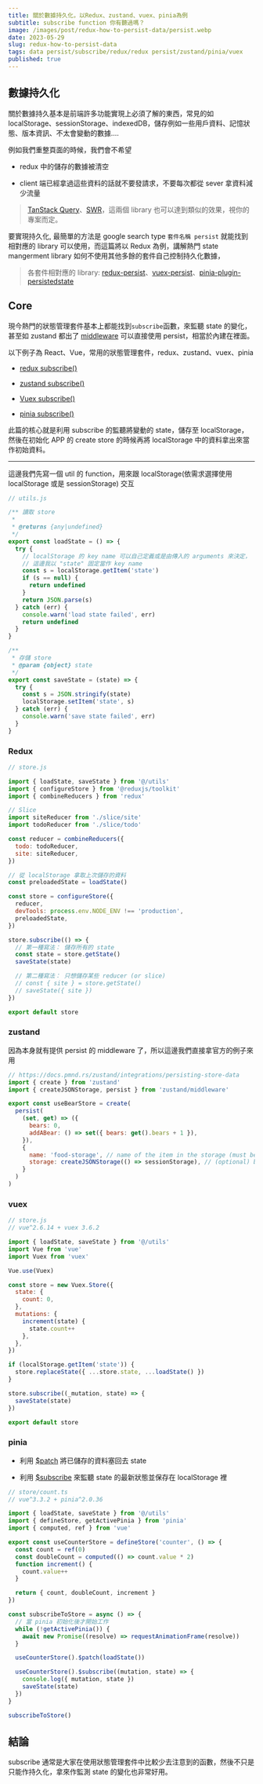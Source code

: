 ```yaml
---
title: 關於數據持久化，以Redux、zustand、vuex、pinia為例
subtitle: subscribe function 你有聽過嗎？
image: /images/post/redux-how-to-persist-data/persist.webp
date: 2023-05-29
slug: redux-how-to-persist-data
tags: data persist/subscribe/redux/redux persist/zustand/pinia/vuex
published: true
---
```


## 數據持久化

關於數據持久基本是前端許多功能實現上必須了解的東西，常見的如 localStorage、sessionStorage、indexedDB，儲存例如一些用戶資料、記憶狀態、版本資訊、不太會變動的數據....

例如我們重整頁面的時候，我們會不希望

- redux 中的儲存的數據被清空

- client 端已經拿過這些資料的話就不要發請求，不要每次都從 sever 拿資料減少流量

> [TanStack Query](https://tanstack.com/query/latest/)、[SWR](https://swr.vercel.app/)，這兩個 library 也可以達到類似的效果，視你的專案而定。

要實現持久化, 最簡單的方法是 google search type `套件名稱 persist` 就能找到相對應的 library 可以使用，而這篇將以 Redux 為例，講解熱門 state mangerment library 如何不使用其他多餘的套件自己控制持久化數據，

> 各套件相對應的 library: [redux-persist](https://github.com/rt2zz/redux-persist)、[vuex-persist](https://github.com/championswimmer/vuex-persist#readme)、[pinia-plugin-persistedstate](https://github.com/prazdevs/pinia-plugin-persistedstate)

## Core

現今熱門的狀態管理套件基本上都能找到`subscribe`函數，來監聽 state 的變化，甚至如 zustand 都出了 [middleware](https://docs.pmnd.rs/zustand/integrations/persisting-store-data) 可以直接使用 persist，相當於內建在裡面。

以下例子為 React、Vue，常用的狀態管理套件，redux、zustand、vuex、pinia

- [redux subscribe()](https://redux.js.org/api/store#subscribelistener)

- [zustand subscribe()](<https://docs.pmnd.rs/zustand/recipes/recipes#transient-updates-(for-frequent-state-changes)>)

- [Vuex subscribe()](https://vuex.vuejs.org/zh/api/#subscribe)

- [pinia subscribe()](https://pinia.vuejs.org/core-concepts/state.html#subscribing-to-the-state)

此篇的核心就是利用 subscribe 的監聽將變動的 state，儲存至 localStorage，然後在初始化 APP 的 create store 的時候再將 localStorage 中的資料拿出來當作初始資料。

---

這邊我們先寫一個 util 的 function，用來跟 localStorage(依需求選擇使用 localStorage 或是 sessionStorage) 交互

```js
// utils.js

/** 讀取 store
 *
 * @returns {any|undefined}
 */
export const loadState = () => {
  try {
    // localStorage 的 key name 可以自己定義或是由傳入的 arguments 來決定，
    // 這邊我以 "state" 固定當作 key name
    const s = localStorage.getItem('state')
    if (s == null) {
      return undefined
    }
    return JSON.parse(s)
  } catch (err) {
    console.warn('load state failed', err)
    return undefined
  }
}

/**
 * 存儲 store
 * @param {object} state
 */
export const saveState = (state) => {
  try {
    const s = JSON.stringify(state)
    localStorage.setItem('state', s)
  } catch (err) {
    console.warn('save state failed', err)
  }
}
```

### Redux

```js
// store.js

import { loadState, saveState } from '@/utils'
import { configureStore } from '@reduxjs/toolkit'
import { combineReducers } from 'redux'

// Slice
import siteReducer from './slice/site'
import todoReducer from './slice/todo'

const reducer = combineReducers({
  todo: todoReducer,
  site: siteReducer,
})

// 從 localStorage 拿取上次儲存的資料
const preloadedState = loadState()

const store = configureStore({
  reducer,
  devTools: process.env.NODE_ENV !== 'production',
  preloadedState,
})

store.subscribe(() => {
  // 第一種寫法： 儲存所有的 state
  const state = store.getState()
  saveState(state)

  // 第二種寫法： 只想儲存某些 reducer (or slice)
  // const { site } = store.getState()
  // saveState({ site })
})

export default store
```

### zustand

因為本身就有提供 persist 的 middleware 了，所以這邊我們直接拿官方的例子來用

```js
// https://docs.pmnd.rs/zustand/integrations/persisting-store-data
import { create } from 'zustand'
import { createJSONStorage, persist } from 'zustand/middleware'

export const useBearStore = create(
  persist(
    (set, get) => ({
      bears: 0,
      addABear: () => set({ bears: get().bears + 1 }),
    }),
    {
      name: 'food-storage', // name of the item in the storage (must be unique)
      storage: createJSONStorage(() => sessionStorage), // (optional) by default, 'localStorage' is used
    }
  )
)
```

### vuex

```js
// store.js
// vue^2.6.14 + vuex 3.6.2

import { loadState, saveState } from '@/utils'
import Vue from 'vue'
import Vuex from 'vuex'

Vue.use(Vuex)

const store = new Vuex.Store({
  state: {
    count: 0,
  },
  mutations: {
    increment(state) {
      state.count++
    },
  },
})

if (localStorage.getItem('state')) {
  store.replaceState({ ...store.state, ...loadState() })
}

store.subscribe((_mutation, state) => {
  saveState(state)
})

export default store
```

### pinia

- 利用 [$patch](https://pinia.vuejs.org/zh/core-concepts/state.html#mutating-the-state) 將已儲存的資料塞回去 state

- 利用 [$subscribe](https://pinia.vuejs.org/zh/core-concepts/state.html#subscribing-to-the-state) 來監聽 state 的最新狀態並保存在 localStorage 裡

```js
// store/count.ts
// vue^3.3.2 + pinia^2.0.36

import { loadState, saveState } from '@/utils'
import { defineStore, getActivePinia } from 'pinia'
import { computed, ref } from 'vue'

export const useCounterStore = defineStore('counter', () => {
  const count = ref(0)
  const doubleCount = computed(() => count.value * 2)
  function increment() {
    count.value++
  }

  return { count, doubleCount, increment }
})

const subscribeToStore = async () => {
  // 當 pinia 初始化後才開始工作
  while (!getActivePinia()) {
    await new Promise((resolve) => requestAnimationFrame(resolve))
  }

  useCounterStore().$patch(loadState())

  useCounterStore().$subscribe((mutation, state) => {
    console.log({ mutation, state })
    saveState(state)
  })
}

subscribeToStore()
```

## 結論

subscribe 通常是大家在使用狀態管理套件中比較少去注意到的函數，然後不只是只能作持久化，拿來作監測 state 的變化也非常好用。
